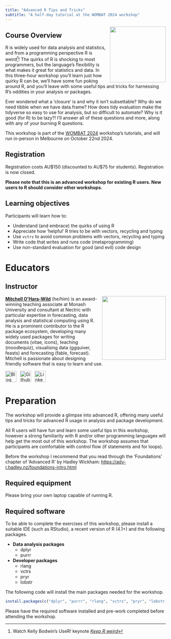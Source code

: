 ```yaml
---
title: "Advanced R Tips and Tricks"
subtitle: "A half-day tutorial at the WOMBAT 2024 workshop"
---
```


![](images/rlang.svg){style="float:right;padding: 0 0 0 10px;" fig-alt="R Logo" width="175"}

## Course Overview

R is widely used for data analysis and statistics, and from a programming perspective R is weird^[Watch Kelly Bodwin's UseR! keynote [*Keep R weird*](https://www.youtube.com/watch?v=KOQBfC1WPwM)]! The quirks of R is shocking to most programmers, but the language's flexibility is what makes it great for statistics and data. In this three-hour workshop you'll learn just how quirky R can be, we'll have some fun poking around R, and you'll leave with some useful tips and tricks for harnessing R's oddities in your analysis or packages.

Ever wondered what a 'closure' is and why it isn't subsettable? Why do we need tibble when we have data.frame? How does tidy evaluation make the tidyverse so easy to use for analysis, but so difficult to automate? Why is it good (for R) to be lazy?! I'll answer all of these questions and more, along with any of your burning R questions. 

This workshop is part of the [WOMBAT 2024](https://wombat2024.numbat.space/) workshop's tutorials, and will run in-person in Melbourne on October 22nd 2024.

## Registration

Registration costs AU\$150 (discounted to AU\$75 for students). Registration is now closed.

**Please note that this is an advanced workshop for existing R users. New users to R should consider other workshops.**

## Learning objectives

Participants will learn how to:

* Understand (and embrace) the quirks of using R
* Appreciate how 'helpful' R tries to be with vectors, recycling and typing
* Use `vctrs` to avoid common problems with vectors, recycling and typing
* Write code that writes and runs code (metaprogramming)
* Use non-standard evaluation for good (and evil) code design

# Educators

## Instructor

![](images/mitch.jpg){style="float:right;padding: 0 0 0 10px;" fig-alt="Headshot of Mitchell O'Hara-Wild" width="200"}

[**Mitchell O'Hara-Wild**](https://mitchelloharawild.com/) (he/him) is an award-winning teaching associate at Monash University and consultant at Nectric with particular expertise in forecasting, data analysis and statistical computing using R. He is a prominent contributor to the R package ecosystem, developing many widely used packages for writing documents (vitae, icons), teaching (moodlequiz), visualising data (ggquiver, feasts) and forecasting (fable, forecast). Mitchell is passionate about designing friendly software that is easy to learn and use.

<div align="center">
<a href="https://www.mitchelloharawild.com"><img border="0" alt="Blog" src="https://assets.dryicons.com/uploads/icon/svg/4926/home.svg" width="35" height="35"></a>&ensp;
<a href="https://github.com/mitchelloharawild"><img border="0" alt="Github" src="https://assets.dryicons.com/uploads/icon/svg/8312/cc33248a-e56e-4e7f-93f4-0e16350e5768.svg" width="35" height="35"></a>&ensp; 
<a href="https://www.linkedin.com/in/mitchelloharawild/"><img border="0" alt="LinkedIn" src="https://assets.dryicons.com/uploads/icon/svg/8337/a347cd89-1662-4421-be90-58e5e8004eae.svg" width="35" height="35"></a>&ensp;&emsp;
</div>


# Preparation

The workshop will provide a glimpse into advanced R, offering many useful tips and tricks for advanced R usage in analysis and package development.

All R users will have fun and learn some useful tips in this workshop, however a strong familiarity with R and/or other programming languages will help get the most out of this workshop. The workshop assumes that participants are comfortable with control flow (if statements and for loops).

Before the workshop I recommend that you read through the 'Foundations' chapter of 'Advanced R' by Hadley Wickham: <https://adv-r.hadley.nz/foundations-intro.html>

## Required equipment

Please bring your own laptop capable of running R.

## Required software

To be able to complete the exercises of this workshop, please install a suitable IDE (such as RStudio), a recent version of R (4.1+) and the following packages.

-   **Data analysis packages**
    -   dplyr
    -   purrr
    
-   **Developer packages**
    -   rlang
    -   vctrs
    -   pryr
    -   lobstr

The following code will install the main packages needed for the workshop.

```r
install.packages(c("dplyr", "purrr", "rlang", "vctrs", "pryr", "lobstr))
```

Please have the required software installed and pre-work completed before attending the workshop.
